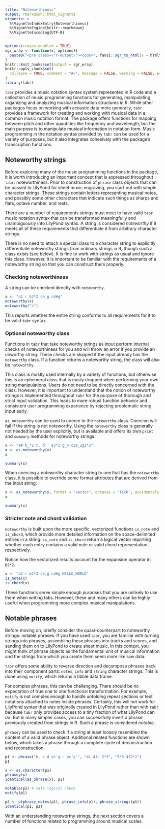 ---
title: "Noteworthiness"
output: rmarkdown::html_vignette
vignette: >
  %\VignetteIndexEntry{Noteworthiness}
  %\VignetteEngine{knitr::rmarkdown}
  %\VignetteEncoding{UTF-8}
---

```{r setup, include = FALSE}
options(crayon.enabled = TRUE)
sgr_wrap <- function(x, options){
  paste0("<pre class=\"r-output\"><code>", fansi::sgr_to_html(x = htmltools::htmlEscape(x)), "</code></pre>")
}
knitr::knit_hooks$set(output = sgr_wrap)
knitr::opts_chunk$set(
  collapse = TRUE, comment = "#>", message = FALSE, warning = FALSE, error = FALSE, tidy = FALSE, out.width = "100%"
)
library(tabr)
```

`tabr` provides a music notation syntax system represented in R code and a collection of music programming functions for generating, manipulating, organizing and analyzing musical information structures in R. While other packages focus on working with acoustic data more generally, `tabr` provides a framework for creating and working with musical data in a common music notation format. The package offers functions for mapping between pitch and other quantities like frequency and wavelength, but the main purpose is to manipulate musical information in notation form. Music programming in the notation syntax provided by `tabr` can be used for a variety of purposes, but it also integrates cohesively with the package's transcription functions.

## Noteworthy strings

Before exploring many of the music programming functions in the package, it is worth introducing an important concept that is expressed throughout `tabr`: noteworthiness. Prior to construction of `phrase` class objects that can be passed to LilyPond for sheet music engraving, you start out with simple character strings. These strings contain letters representing musical notes, and possibly some other characters that indicate such things as sharps and flats, octave number, and rests.

There are a number of requirements strings must meet to have valid `tabr` music notation syntax that can be transformed meaningfully and unambiguously into LilyPond syntax. A string is considered *noteworthy* if it meets all of these requirements that differentiate it from arbitrary character strings.

There is no need to attach a special class to a character string to explicitly differentiate noteworthy strings from ordinary strings in R, though such a class exists (see below). It is fine to work with strings as usual and ignore this class. However, it is important to be familiar with the requirements of a noteworthy string so that you can construct them properly.

### Checking noteworthiness

A string can be checked directly with `noteworthy`.

```{r noteworthy}
x <- "a2 r b2*2 ce_g cd#g"
noteworthy(x)
noteworthy("h")
```

This reports whether the entire string conforms to all requirements for it to be valid `tabr` syntax. 

### Optional noteworthy class

Functions in `tabr` that take noteworthy strings as input perform internal checks of noteworthiness for you and will throw an error if you provide an unworthy string. These checks are skipped if the input already has the `noteworthy` class. If a function returns a noteworthy string, the class will also be `noteworthy`.

This class is mostly used internally by a variety of functions, but otherwise this is an ephemeral class that is easily dropped when performing your own string manipulations. Users do not need to be directly concerned with the class. However, it is important to understand that the notion of noteworthy strings is implemented throughout `tabr` for the purpose of thorough and strict input validation. This leads to more robust function behavior and consistent user programming experience by rejecting problematic string input early.

`as_noteworthy` can be used to coerce to the `noteworthy` class. Coercion will fail if the string is not noteworthy. Using the `noteworthy` class is generally not needed by the user explicitly, but is available and offers its own `print` and `summary` methods for noteworthy strings.

```{r as_noteworthy}
x <- "a# b_*2 c, d'' e3*2 g_4 c2e_2g2*2"
x <- as_noteworthy(x)
x

summary(x)
```

When coercing a noteworthy character string to one that has the `noteworthy` class, it is possible to override some format attributes that are derived from the input string:

```{r noteworthy2}
x <- as_noteworthy(x, format = "vector", octaves = "tick", accidentals = "flat")
x

summary(x)
```

### Stricter note and chord validation

`noteworthy` is built upon the more specific, vectorized functions `is_note` and `is_chord`, which provide more detailed information on the space-delimited entries in a string. `is_note` and `is_chord` return a logical vector reporting whether each entry contains a valid note or valid chord representation, respectively.

Notice how the vectorized results account for the expansion operator in `b2*2`.

```{r noteworthy3}
x <- "a2 r b2*2 ce_g cd#g HELLO_WORLD"
is_note(x)
is_chord(x)
```

These functions serve simple enough purposes that you are unlikely to use them when writing tabs. However, these and many others can be highly useful when programming more complex musical manipulations.

## Notable phrases

Before moving on, briefly consider the quasi-counterpart to noteworthy strings: notable phrases. If you have used `tabr`, you are familiar with turning strings into phrases, assembling these phrases into tracks and scores, and sending them on to LilyPond to create sheet music. In this context, you might think of phrase objects as the fundamental unit of musical information and the strings from which you create them seem more like raw data.

`tabr` offers some ability to reverse direction and decompose phrases back into their component parts: `notes`, `info` and `string` character strings. This is done using `notify`, which returns a tibble data frame.

For complex phrases, this can be challenging. There should be no expectation of true one to one functional transformation. For example, `notify` is not complex enough to handle unfolding repeat sections or text notations attached to notes inside phrases. Certainly, this will not work for LilyPond syntax that was originally created in LilyPond rather than with `tabr` because `tabr` only provides access to a tiny fraction of what LilyPond can do. But in many simpler cases, you can successfully invert a phrase previously created from strings in R. Such a phrase is considered *notable*.

`phrasey` can be used to check if a string at least loosely resembled the content of a valid phrase object. Additional related functions are shown below, which takes a phrase through a complete cycle of deconstruction and reconstruction.

```{r notable}
p1 <- phrase("b, c d ec'g'~ ec'g'", "4( 4)- 2*3", "5*3 432*2")
p1

x <- as.character(p1)
phrasey(x)
identical(as_phrase(x), p1)

notable(p1) # safe logical check
notify(p1)

p2 <- p(phrase_notes(p1), phrase_info(p1), phrase_strings(p1))
identical(p1, p2)
```

With an understanding noteworthy strings, the next section covers a number of functions related to programming around musical scales.
